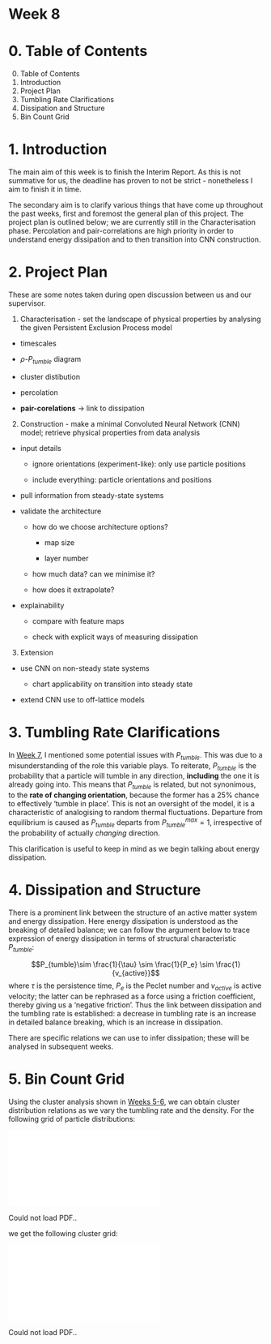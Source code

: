 <script type="text/javascript"
  src="https://cdnjs.cloudflare.com/ajax/libs/mathjax/2.7.0/MathJax.js?config=TeX-AMS_CHTML">
</script>
<script type="text/x-mathjax-config">
  MathJax.Hub.Config({
    tex2jax: {
      inlineMath: [['$','$'], ['\\(','\\)']],
      processEscapes: true},
      jax: ["input/TeX","input/MathML","input/AsciiMath","output/CommonHTML"],
      extensions: ["tex2jax.js","mml2jax.js","asciimath2jax.js","MathMenu.js","MathZoom.js","AssistiveMML.js", "[Contrib]/a11y/accessibility-menu.js"],
      TeX: {
      extensions: ["AMSmath.js","AMSsymbols.js","noErrors.js","noUndefined.js"],
      equationNumbers: {
      autoNumber: "AMS"
      }
    }
  });
</script>

# Week 8

# 0. Table of Contents

0. Table of Contents
1. Introduction
2. Project Plan
3. Tumbling Rate Clarifications
4. Dissipation and Structure
5. Bin Count Grid


# 1. Introduction

The main aim of this week is to finish the Interim Report. As this is not summative for us, the deadline has proven to not be strict - nonetheless I aim to finish it in time.

The secondary aim is to clarify various things that have come up throughout the past weeks, first and foremost the general plan of this project. The project plan is outlined below; we are currently still in the Characterisation phase. Percolation and pair-correlations are high priority in order to understand energy dissipation and to then transition into CNN construction.

# 2. Project Plan

These are some notes taken during open discussion between us and our supervisor.

1. Characterisation - set the landscape of physical properties by analysing the given Persistent Exclusion Process model

- timescales

- $\rho$-$P_{tumble}$ diagram

- cluster distibution

- percolation

- **pair-corelations** -> link to dissipation

2. Construction - make a minimal Convoluted Neural Network (CNN) model; retrieve physical properties from data analysis

- input details

	- ignore orientations (experiment-like): only use particle positions
	
	- include everything: particle orientations and positions

- pull information from steady-state systems

- validate the architecture

	- how do we choose architecture options?
	
		- map size
		
		- layer number
	
	- how much data? can we minimise it?
	
	- how does it extrapolate?
	
- explainability

	- compare with feature maps
	
	- check with explicit ways of measuring dissipation

3. Extension

- use CNN on non-steady state systems

	- chart applicability on transition into steady state
	
- extend CNN use to off-lattice models

# 3. Tumbling Rate Clarifications

In [Week 7](./week7.qmd), I mentioned some potential issues with $P_{tumble}$. This was due to a misunderstanding of the role this variable plays. To reiterate, $P_{tumble}$ is the probability that a particle will tumble in any direction, **including** the one it is already going into. This means that $P_{tumble}$ is related, but not synonimous, to the **rate of changing orientation**, because the former has a 25% chance to effectively 'tumble in place'. This is not an oversight of the model, it is a characteristic of analogising to random thermal fluctuations. Departure from equilibrium is caused as $P_{tumble}$ departs from $P_{tumble}^{max}=1$, irrespective of the probability of actually *changing* direction.

This clarification is useful to keep in mind as we begin talking about energy dissipation.

# 4. Dissipation and Structure

There is a prominent link between the structure of an active matter system and energy dissipation. Here energy dissipation is understood as the breaking of detailed balance; we can follow the argument below to trace expression of energy dissipation in terms of structural characteristic $P_{tumble}$:

$$P_{tumble}\sim \frac{1}{\tau} \sim \frac{1}{P_e} \sim \frac{1}{v_{active}}$$
where $\tau$ is the persistence time, $P_e$ is the Peclet number and $v_{active}$ is active velocity; the latter can be rephrased as a force using a friction coefficient, thereby giving us a 'negative friction'. Thus the link between dissipation and the tumbling rate is established: a decrease in tumbling rate is an increase in detailed balance breaking, which is an increase in dissipation.

There are specific relations we can use to infer dissipation; these will be analysed in subsequent weeks.

# 5. Bin Count Grid

Using the cluster analysis shown in [Weeks 5-6](./week5-6.qmd), we can obtain cluster distribution relations as we vary the tumbling rate and the density. For the following grid of particle distributions:

<object data="./week-8-files/gridcorrect2.pdf" type="application/pdf" width="1000px" height="1000px">
     <embed src="./week-8-files/gridcorrect2.pdf">
         <p>Could not load PDF.</a>.</p>
     </embed>
 </object>

we get the following cluster grid:

<object data="./week-8-files/histogrid.pdf" type="application/pdf" width="1000px" height="1000px">
     <embed src="./week-8-files/histogrid.pdf">
         <p>Could not load PDF.</a>.</p>
     </embed>
 </object>
